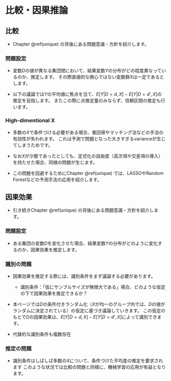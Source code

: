# 比較・因果推論

## 比較

- Chapter \@ref(unique) の背後にある問題意識・方針を紹介します。

### 問題設定

- 変数$D$の値が異なる集団間において、結果変数$Y$の分布がどの程度異なっているのか、推定します。
その際直接的な関心ではない変数群$X$は一定であるとします。

- 以下の議論では$Y$の平均値に焦点を当て、$E[Y|D=d,X]-E[Y|D=d',X]$の推定を目指します。
またこの際に点推定量のみならず、信頼区間の推定も行います。

### High-dimentional X

- 多数の$X$で条件づける必要がある場合、重回帰やマッチング法などの手法の有効性が失われます。
これは予測で問題となった大きすぎるvarianceが生じてしまうためです。

- なお$X$が少数であったとしても、定式化の自由度（高次項や交差項の導入）を持たせた場合、同様の問題が生じます。

- この問題を回避するためにChapter \@ref(unique) では、LASSOやRandom Forestなどの予測手法の応用を紹介します。

## 因果効果

- 引き続きChapter \@ref(unique) の背後にある問題意識・方針を紹介します。

### 問題設定

- ある集団の変数$D$を変化させた場合、結果変数$Y$の分布がどのように変化するのか、因果効果を推定します。

### 識別の問題

- 因果効果を推定する際には、識別条件をまず議論する必要があります。

  - 識別条件：「仮にサンプルサイズが無限大である」場合、どのような仮定の下で因果効果を推定できるか？
  
- 本ページでは$D$の条件付きランダム化（$X$が均一のグループ内では、$D$の値がランダムに決定されている）の仮定に基づき議論していきます。
この仮定のもとで$D$の因果効果は、$E[Y|D=d,X]-E[Y|D=d',X]$によって識別できます。

- 代替的な識別条件も複数存在

### 推定の問題

- 識別条件はしばしば多数の$X$について、条件づけた平均差の推定を要求されます
このような状況では比較の問題と同様に、機械学習の応用が有益となります。





